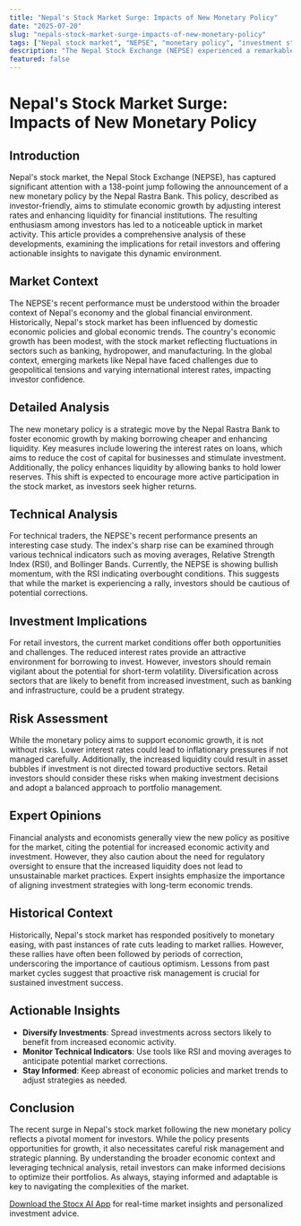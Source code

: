 ```yaml
---
title: "Nepal's Stock Market Surge: Impacts of New Monetary Policy"
date: "2025-07-20"
slug: "nepals-stock-market-surge-impacts-of-new-monetary-policy"
tags: ["Nepal stock market", "NEPSE", "monetary policy", "investment strategy", "risk management", "technical analysis", "financial markets", "retail investors", "economic growth", "market trends"]
description: "The Nepal Stock Exchange (NEPSE) experienced a remarkable surge this week, climbing 138 points following the announcement of a new investor-friendly monetary policy by the Nepal Rastra Bank. This policy aims to invigorate the financial markets by reducing interest rates and providing more liquidity to the financial institutions, which has stirred significant interest among retail investors. As the stock market reacts positively to these changes, understanding the broader implications, potential risks, and investment opportunities becomes crucial for retail investors. This in-depth analysis explores the recent developments in Nepal's financial landscape, offering actionable insights and expert opinions to help investors navigate this evolving market. From technical analysis to risk assessment, this guide provides a comprehensive overview of the factors driving NEPSE's growth and how investors can strategically position themselves to capitalize on these trends."
featured: false
---
```


# Nepal's Stock Market Surge: Impacts of New Monetary Policy

## Introduction
Nepal's stock market, the Nepal Stock Exchange (NEPSE), has captured significant attention with a 138-point jump following the announcement of a new monetary policy by the Nepal Rastra Bank. This policy, described as investor-friendly, aims to stimulate economic growth by adjusting interest rates and enhancing liquidity for financial institutions. The resulting enthusiasm among investors has led to a noticeable uptick in market activity. This article provides a comprehensive analysis of these developments, examining the implications for retail investors and offering actionable insights to navigate this dynamic environment.

## Market Context
The NEPSE's recent performance must be understood within the broader context of Nepal's economy and the global financial environment. Historically, Nepal's stock market has been influenced by domestic economic policies and global economic trends. The country's economic growth has been modest, with the stock market reflecting fluctuations in sectors such as banking, hydropower, and manufacturing. In the global context, emerging markets like Nepal have faced challenges due to geopolitical tensions and varying international interest rates, impacting investor confidence.

## Detailed Analysis
The new monetary policy is a strategic move by the Nepal Rastra Bank to foster economic growth by making borrowing cheaper and enhancing liquidity. Key measures include lowering the interest rates on loans, which aims to reduce the cost of capital for businesses and stimulate investment. Additionally, the policy enhances liquidity by allowing banks to hold lower reserves. This shift is expected to encourage more active participation in the stock market, as investors seek higher returns.

## Technical Analysis
For technical traders, the NEPSE's recent performance presents an interesting case study. The index's sharp rise can be examined through various technical indicators such as moving averages, Relative Strength Index (RSI), and Bollinger Bands. Currently, the NEPSE is showing bullish momentum, with the RSI indicating overbought conditions. This suggests that while the market is experiencing a rally, investors should be cautious of potential corrections.

## Investment Implications
For retail investors, the current market conditions offer both opportunities and challenges. The reduced interest rates provide an attractive environment for borrowing to invest. However, investors should remain vigilant about the potential for short-term volatility. Diversification across sectors that are likely to benefit from increased investment, such as banking and infrastructure, could be a prudent strategy.

## Risk Assessment
While the monetary policy aims to support economic growth, it is not without risks. Lower interest rates could lead to inflationary pressures if not managed carefully. Additionally, the increased liquidity could result in asset bubbles if investment is not directed toward productive sectors. Retail investors should consider these risks when making investment decisions and adopt a balanced approach to portfolio management.

## Expert Opinions
Financial analysts and economists generally view the new policy as positive for the market, citing the potential for increased economic activity and investment. However, they also caution about the need for regulatory oversight to ensure that the increased liquidity does not lead to unsustainable market practices. Expert insights emphasize the importance of aligning investment strategies with long-term economic trends.

## Historical Context
Historically, Nepal's stock market has responded positively to monetary easing, with past instances of rate cuts leading to market rallies. However, these rallies have often been followed by periods of correction, underscoring the importance of cautious optimism. Lessons from past market cycles suggest that proactive risk management is crucial for sustained investment success.

## Actionable Insights
- **Diversify Investments**: Spread investments across sectors likely to benefit from increased economic activity.
- **Monitor Technical Indicators**: Use tools like RSI and moving averages to anticipate potential market corrections.
- **Stay Informed**: Keep abreast of economic policies and market trends to adjust strategies as needed.

## Conclusion
The recent surge in Nepal's stock market following the new monetary policy reflects a pivotal moment for investors. While the policy presents opportunities for growth, it also necessitates careful risk management and strategic planning. By understanding the broader economic context and leveraging technical analysis, retail investors can make informed decisions to optimize their portfolios. As always, staying informed and adaptable is key to navigating the complexities of the market.

[Download the Stocx AI App](https://stocx.co) for real-time market insights and personalized investment advice.
